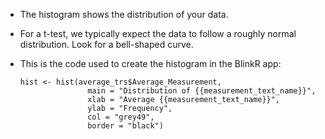 - The histogram shows the distribution of your data. 
- For a t-test, we typically expect the data to follow a roughly normal distribution. Look for a bell-shaped curve.

- This is the code used to create the histogram in the BlinkR app:
  ```
  hist <- hist(average_trs$Average_Measurement,
                 main = "Distribution of {{measurement_text_name}}",
                 xlab = "Average {{measurement_text_name}}",
                 ylab = "Frequency",
                 col = "grey49",
                 border = "black")
  ```


